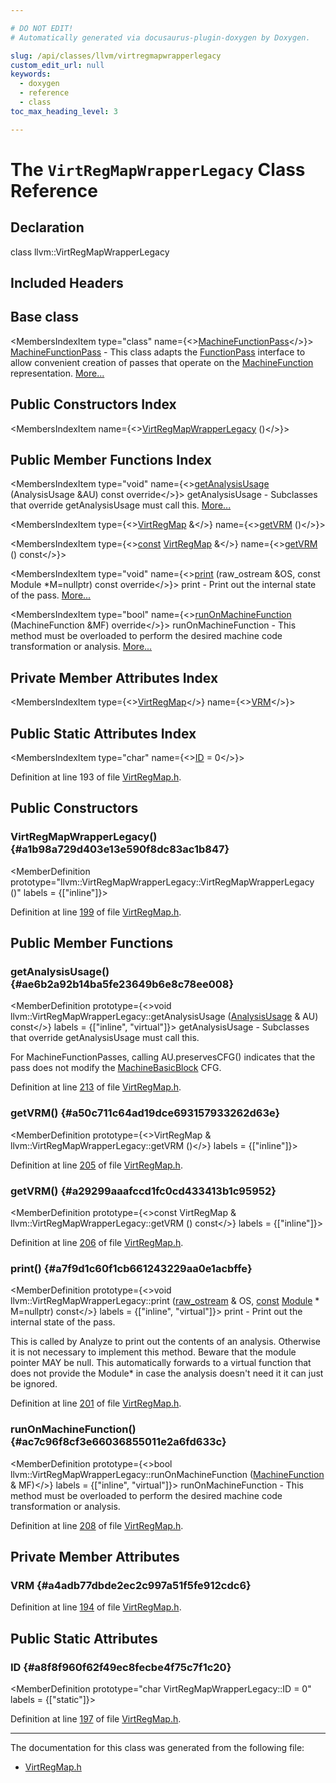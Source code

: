```yaml
---

# DO NOT EDIT!
# Automatically generated via docusaurus-plugin-doxygen by Doxygen.

slug: /api/classes/llvm/virtregmapwrapperlegacy
custom_edit_url: null
keywords:
  - doxygen
  - reference
  - class
toc_max_heading_level: 3

---
```





# The `VirtRegMapWrapperLegacy` Class Reference

<DoxygenPage pluginConfig={pluginConfig}>



## Declaration

<CodeBlock>class llvm::VirtRegMapWrapperLegacy</CodeBlock>

## Included Headers

<IncludesList>
<IncludesListItem
  filePath="llvm/CodeGen/VirtRegMap.h"
  permalink="/docs/api/files/include/include/llvm/include/llvm/codegen/virtregmap-h"
  isLocal="true" />
</IncludesList>

## Base class

<MembersIndex>

<MembersIndexItem
  type="class"
  name={<><a href="/docs/api/classes/llvm/machinefunctionpass">MachineFunctionPass</a></>}>
<a href="/docs/api/classes/llvm/machinefunctionpass">MachineFunctionPass</a> - This class adapts the <a href="/docs/api/classes/llvm/functionpass">FunctionPass</a> interface to allow convenient creation of passes that operate on the <a href="/docs/api/classes/llvm/machinefunction">MachineFunction</a> representation. <a href="/docs/api/classes/llvm/machinefunctionpass/#details">More...</a>
</MembersIndexItem>

</MembersIndex>

## Public Constructors Index

<MembersIndex>

<MembersIndexItem
  name={<><a href="#a1b98a729d403e13e590f8dc83ac1b847">VirtRegMapWrapperLegacy</a> ()</>}>
</MembersIndexItem>

</MembersIndex>

## Public Member Functions Index

<MembersIndex>

<MembersIndexItem
  type="void"
  name={<><a href="#ae6b2a92b14ba5fe23649b6e8c78ee008">getAnalysisUsage</a> (AnalysisUsage &amp;AU) const override</>}>
getAnalysisUsage - Subclasses that override getAnalysisUsage must call this. <a href="#ae6b2a92b14ba5fe23649b6e8c78ee008">More...</a>
</MembersIndexItem>

<MembersIndexItem
  type={<><a href="/docs/api/classes/llvm/virtregmap">VirtRegMap</a> &amp;</>}
  name={<><a href="#a50c711c64ad19dce693157933262d63e">getVRM</a> ()</>}>
</MembersIndexItem>

<MembersIndexItem
  type={<><a href="/docs/api/files/lib/lib/target/lib/target/aarch64/aarch64promoteconstant-cpp/#a90f8350fecae261c25be85d38b451bff">const</a> <a href="/docs/api/classes/llvm/virtregmap">VirtRegMap</a> &amp;</>}
  name={<><a href="#a29299aaafccd1fc0cd433413b1c95952">getVRM</a> () const</>}>
</MembersIndexItem>

<MembersIndexItem
  type="void"
  name={<><a href="#a7f9d1c60f1cb661243229aa0e1acbffe">print</a> (raw&#95;ostream &amp;OS, const Module &#42;M=nullptr) const override</>}>
print - Print out the internal state of the pass. <a href="#a7f9d1c60f1cb661243229aa0e1acbffe">More...</a>
</MembersIndexItem>

<MembersIndexItem
  type="bool"
  name={<><a href="#ac7c96f8cf3e66036855011e2a6fd633c">runOnMachineFunction</a> (MachineFunction &amp;MF) override</>}>
runOnMachineFunction - This method must be overloaded to perform the desired machine code transformation or analysis. <a href="#ac7c96f8cf3e66036855011e2a6fd633c">More...</a>
</MembersIndexItem>

</MembersIndex>

## Private Member Attributes Index

<MembersIndex>

<MembersIndexItem
  type={<><a href="/docs/api/classes/llvm/virtregmap">VirtRegMap</a></>}
  name={<><a href="#a4adb77dbde2ec2c997a51f5fe912cdc6">VRM</a></>}>
</MembersIndexItem>

</MembersIndex>

## Public Static Attributes Index

<MembersIndex>

<MembersIndexItem
  type="char"
  name={<><a href="#a8f8f960f62f49ec8fecbe4f75c7f1c20">ID</a> = 0</>}>
</MembersIndexItem>

</MembersIndex>


Definition at line 193 of file <a href="/docs/api/files/include/include/llvm/include/llvm/codegen/virtregmap-h">VirtRegMap.h</a>.

<SectionDefinition>

## Public Constructors

### VirtRegMapWrapperLegacy() {#a1b98a729d403e13e590f8dc83ac1b847}

<MemberDefinition
  prototype="llvm::VirtRegMapWrapperLegacy::VirtRegMapWrapperLegacy ()"
  labels = {["inline"]}>

Definition at line <a href="/docs/api/files/include/include/llvm/include/llvm/codegen/virtregmap-h/#l00199">199</a> of file <a href="/docs/api/files/include/include/llvm/include/llvm/codegen/virtregmap-h">VirtRegMap.h</a>.
</MemberDefinition>

</SectionDefinition>

<SectionDefinition>

## Public Member Functions

### getAnalysisUsage() {#ae6b2a92b14ba5fe23649b6e8c78ee008}

<MemberDefinition
  prototype={<>void llvm::VirtRegMapWrapperLegacy::getAnalysisUsage (<a href="/docs/api/classes/llvm/analysisusage">AnalysisUsage</a> &amp; AU) const</>}
  labels = {["inline", "virtual"]}>
getAnalysisUsage - Subclasses that override getAnalysisUsage must call this.

For MachineFunctionPasses, calling AU.preservesCFG() indicates that the pass does not modify the <a href="/docs/api/classes/llvm/machinebasicblock">MachineBasicBlock</a> CFG.

Definition at line <a href="/docs/api/files/include/include/llvm/include/llvm/codegen/virtregmap-h/#l00213">213</a> of file <a href="/docs/api/files/include/include/llvm/include/llvm/codegen/virtregmap-h">VirtRegMap.h</a>.
</MemberDefinition>

### getVRM() {#a50c711c64ad19dce693157933262d63e}

<MemberDefinition
  prototype={<>VirtRegMap &amp; llvm::VirtRegMapWrapperLegacy::getVRM ()</>}
  labels = {["inline"]}>

Definition at line <a href="/docs/api/files/include/include/llvm/include/llvm/codegen/virtregmap-h/#l00205">205</a> of file <a href="/docs/api/files/include/include/llvm/include/llvm/codegen/virtregmap-h">VirtRegMap.h</a>.
</MemberDefinition>

### getVRM() {#a29299aaafccd1fc0cd433413b1c95952}

<MemberDefinition
  prototype={<>const VirtRegMap &amp; llvm::VirtRegMapWrapperLegacy::getVRM () const</>}
  labels = {["inline"]}>

Definition at line <a href="/docs/api/files/include/include/llvm/include/llvm/codegen/virtregmap-h/#l00206">206</a> of file <a href="/docs/api/files/include/include/llvm/include/llvm/codegen/virtregmap-h">VirtRegMap.h</a>.
</MemberDefinition>

### print() {#a7f9d1c60f1cb661243229aa0e1acbffe}

<MemberDefinition
  prototype={<>void llvm::VirtRegMapWrapperLegacy::print (<a href="/docs/api/classes/llvm/raw-ostream">raw&#95;ostream</a> &amp; OS, <a href="/docs/api/files/lib/lib/target/lib/target/aarch64/aarch64promoteconstant-cpp/#a90f8350fecae261c25be85d38b451bff">const</a> <a href="/docs/api/classes/llvm/module">Module</a> &#42; M=nullptr) const</>}
  labels = {["inline", "virtual"]}>
print - Print out the internal state of the pass.

This is called by Analyze to print out the contents of an analysis. Otherwise it is not necessary to implement this method. Beware that the module pointer MAY be null. This automatically forwards to a virtual function that does not provide the Module&#42; in case the analysis doesn&#39;t need it it can just be ignored.

Definition at line <a href="/docs/api/files/include/include/llvm/include/llvm/codegen/virtregmap-h/#l00201">201</a> of file <a href="/docs/api/files/include/include/llvm/include/llvm/codegen/virtregmap-h">VirtRegMap.h</a>.
</MemberDefinition>

### runOnMachineFunction() {#ac7c96f8cf3e66036855011e2a6fd633c}

<MemberDefinition
  prototype={<>bool llvm::VirtRegMapWrapperLegacy::runOnMachineFunction (<a href="/docs/api/classes/llvm/machinefunction">MachineFunction</a> &amp; MF)</>}
  labels = {["inline", "virtual"]}>
runOnMachineFunction - This method must be overloaded to perform the desired machine code transformation or analysis.

Definition at line <a href="/docs/api/files/include/include/llvm/include/llvm/codegen/virtregmap-h/#l00208">208</a> of file <a href="/docs/api/files/include/include/llvm/include/llvm/codegen/virtregmap-h">VirtRegMap.h</a>.
</MemberDefinition>

</SectionDefinition>

<SectionDefinition>

## Private Member Attributes

### VRM {#a4adb77dbde2ec2c997a51f5fe912cdc6}

<MemberDefinition
  prototype="VirtRegMap llvm::VirtRegMapWrapperLegacy::VRM">

Definition at line <a href="/docs/api/files/include/include/llvm/include/llvm/codegen/virtregmap-h/#l00194">194</a> of file <a href="/docs/api/files/include/include/llvm/include/llvm/codegen/virtregmap-h">VirtRegMap.h</a>.
</MemberDefinition>

</SectionDefinition>

<SectionDefinition>

## Public Static Attributes

### ID {#a8f8f960f62f49ec8fecbe4f75c7f1c20}

<MemberDefinition
  prototype="char VirtRegMapWrapperLegacy::ID = 0"
  labels = {["static"]}>

Definition at line <a href="/docs/api/files/include/include/llvm/include/llvm/codegen/virtregmap-h/#l00197">197</a> of file <a href="/docs/api/files/include/include/llvm/include/llvm/codegen/virtregmap-h">VirtRegMap.h</a>.
</MemberDefinition>

</SectionDefinition>

<hr/>

The documentation for this class was generated from the following file:

<ul>
<li><a href="/docs/api/files/include/include/llvm/include/llvm/codegen/virtregmap-h">VirtRegMap.h</a></li>
</ul>

</DoxygenPage>
